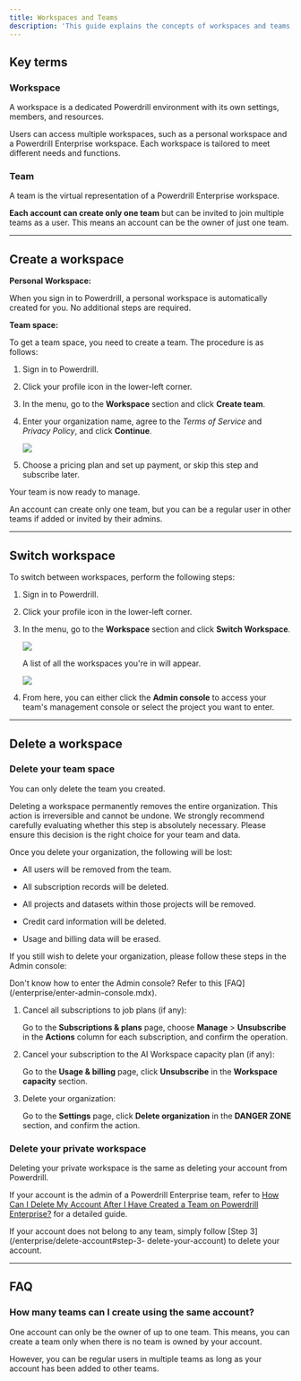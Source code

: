 ```yaml
---
title: Workspaces and Teams
description: 'This guide explains the concepts of workspaces and teams, and provides instructions on how to manage them'
---
```



## Key terms


### Workspace

A workspace is a dedicated Powerdrill environment with its own settings, members, and resources. 

Users can access multiple workspaces, such as a personal workspace and a Powerdrill Enterprise workspace. Each workspace is tailored to meet different needs and functions.


### Team

A team is the virtual representation of a Powerdrill Enterprise workspace. 

**Each account can create only one team** but can be invited to join multiple teams as a user. This means an account can be the owner of just one team.

---

## Create a workspace

**Personal Workspace:**

When you sign in to Powerdrill, a personal workspace is automatically created for you. No additional steps are required.


**Team space:**

To get a team space, you need to create a team. The procedure is as follows:

1. Sign in to Powerdrill.

2. Click your profile icon in the lower-left corner.

3. In the menu, go to the **Workspace** section and click **Create team**.


4. Enter your organization name, agree to the *Terms of Service* and *Privacy Policy*, and click **Continue**.

    <Frame>
      <img src="/enterprise/img/name-org.png" style={{ borderRadius: '0.5rem' }} />
    </Frame>

5. Choose a pricing plan and set up payment, or skip this step and subscribe later.

Your team is now ready to manage.


<Info>
 An account can create only one team, but you can be a regular user in other teams if added or invited by their admins.
</Info>

---


## Switch workspace

To switch between workspaces, perform the following steps:

1. Sign in to Powerdrill.

2. Click your profile icon in the lower-left corner.

3. In the menu, go to the **Workspace** section and click **Switch Workspace**.

    <Frame>
      <img src="/enterprise/img/switch-workspace.png" style={{ borderRadius: '0.5rem' }} />
    </Frame>

    A list of all the workspaces you're in will appear.

    <Frame>
      <img src="/enterprise/img/workspace-page.png" style={{ borderRadius: '0.5rem' }} />
    </Frame>

4. From here, you can either click the **Admin console** to access your team's management console or select the project you want to enter.



---

## Delete a workspace

### Delete your team space

<Warning>
 You can only delete the team you created.
</Warning>

Deleting a workspace permanently removes the entire organization. This action is irreversible and cannot be undone. We strongly recommend carefully evaluating whether this step is absolutely necessary. Please ensure this decision is the right choice for your team and data.

<Warning>
Once you delete your organization, the following will be lost:

- All users will be removed from the team.

- All subscription records will be deleted.

- All projects and datasets within those projects will be removed.

- Credit card information will be deleted.

- Usage and billing data will be erased.
</Warning>


If you still wish to delete your organization, please follow these steps in the Admin console:

<Info>
 Don't know how to enter the Admin console? Refer to this [FAQ](/enterprise/enter-admin-console.mdx).
</Info>

1. Cancel all subscriptions to job plans (if any): 
    
    Go to the **Subscriptions & plans** page, choose **Manage** > **Unsubscribe** in the **Actions** column for each subscription, and confirm the operation.

2. Cancel your subscription to the AI Workspace capacity plan (if any): 

    Go to the **Usage & billing** page, click **Unsubscribe** in the **Workspace capacity** section.

3. Delete your organization: 

    Go to the **Settings** page, click **Delete organization** in the **DANGER ZONE** section, and confirm the action.


### Delete your private workspace

Deleting your private workspace is the same as deleting your account from Powerdrill.

If your account is the admin of a Powerdrill Enterprise team, refer to [How Can I Delete My Account After I Have Created a Team on Powerdrill Enterprise?](/enterprise/delete-account) for a detailed guide.

If your account does not belong to any team, simply follow [Step 3](/enterprise/delete-account#step-3- delete-your-account) to delete your account.


---




## FAQ

### How many teams can I create using the same account?

One account can only be the owner of up to one team. This means, you can create a team only when there is no team is owned by your account.

However, you can be regular users in multiple teams as long as your account has been added to other teams.



<MySnippet beta="community" />











